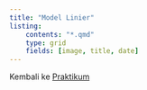 ```yaml
---
title: "Model Linier"
listing: 
    contents: "*.qmd"
    type: grid
    fields: [image, title, date]
---
```


Kembali ke [Praktikum](../../../../praktikum.qmd)
